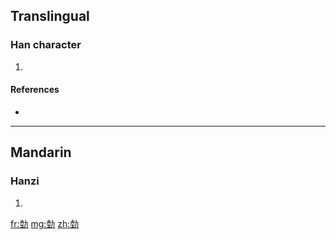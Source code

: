 ==Translingual==

===Han character===
{{Han char|rn=19|rad=力|as=08|sn=10|four=|canj=土土大尸 (GGKS)}}

# {{defn|Han|sort=力08}}

====References====
* {{Han ref|kx=0147.440|dkj=02371|dj=0333.070|hdz=10372.090|uh=52CE|ud=21198}}

----

==Mandarin==

===Hanzi===
{{cmn-hanzi|pin=[[lù]] ([[lu4]])|wg=lu<sup>4</sup>}}

# {{defn|Mandarin}}

[[fr:勎]]
[[mg:勎]]
[[zh:勎]]